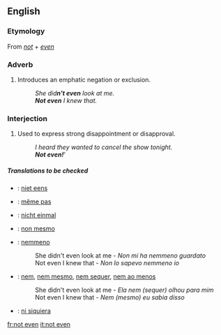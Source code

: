 ==English==

===Etymology===
From ''[[not]]'' + ''[[even]]''

===Adverb===
{{en-adv|pos=[[not]] [[even]]|-}}

# Introduces an emphatic negation or exclusion.
#: ''She did'''n't even''' look at me.''
#: '''''Not even''' I knew that.''

===Interjection===
{{en-intj|pos=[[not]] [[even]]}}

# {{colloquial}} Used to express strong disappointment or disapproval.
#: ''I heard they wanted to cancel the show tonight.''
#: '''''Not even!''''''

=====Translations to be checked=====
{{rfc-level|Translations to be checked at L5+, not in Translations}}
{{checktrans}}
*{{ttbc|Dutch}}: [[niet eens]]
*{{ttbc|French}}: [[même pas]]
*{{ttbc|German}}: [[nicht einmal]]
*{{ttbc|Interlingua}}: [[non mesmo]]
*{{ttbc|Italian}}: [[nemmeno]]
*:She didn't even look at me - ''Non mi ha nemmeno guardato''
*:Not even I knew that - ''Non lo sapevo nemmeno io''
*{{ttbc|Portuguese}}: [[nem]], [[nem mesmo]], [[nem sequer]], [[nem ao menos]]
*:She didn't even look at me - ''Ela nem (sequer) olhou para mim''
*:Not even I knew that - ''Nem (mesmo) eu sabia disso''
*{{ttbc|Spanish}}: [[ni siquiera]]

[[fr:not even]]
[[it:not even]]